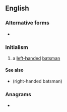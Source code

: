 ==English==

===Alternative forms===
* {{l|en|LHB}}

===Initialism===
{{rfc-header|Initialism}}
{{head|en|initialism}}

# {{label|en|cricket}} a [[left-handed|'''l'''eft-'''h'''anded]] [[batsman]]

====See also====
* {{l|en|rhb}} (right-handed batsman)

===Anagrams===
* {{l|en|HLB}}